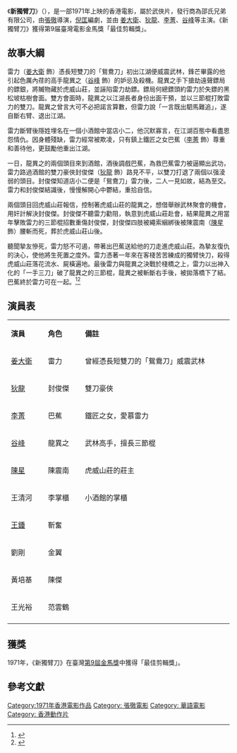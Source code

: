 {{Infobox Film
| name      = 新獨臂刀
| original_name = ''{{lang|en|The New One-armed Swordsman}}''
| image     = 
| caption    = 
| director    = [[張徹|張徹]]
| producer    = [[邵逸夫|邵逸夫]]
| producer_2   = 
| writer     = [[倪匡|倪匡]]
| narrator    = 
| starring    = [[姜大衛|姜大衛]] <br> [[狄龍|狄龍]] <br> [[李菁|李菁]] <br> [[谷峰|谷峰]]
| music     = 
| cinematography = 彩色
| editing    = 
| distributor  = [[邵氏公司|邵氏兄弟（香港）有限公司]]
| released    = {{HKG-1959}}：{{film date|1971|2|7}}
| runtime    = 102 分鐘
| country    = {{英屬香港電影}}
| language    = 華語	
| budget     = 
| preceded_by  = 《[[獨臂刀王|獨臂刀王]]》
| followed_by  = 
| imdb_id    = tt0069518
}}

《'''新獨臂刀'''》（{{lang-en|The New One-armed Swordsman }}），是一部1971年上映的香港電影，屬於武俠片，發行商為邵氏兄弟有限公司，由[[張徹|張徹]]導演，[[倪匡|倪匡]]編劇，並由 [[姜大衛|姜大衛]]、[[狄龍|狄龍]]、[[李菁|李菁]]、[[谷峰|谷峰]]等主演。《新獨臂刀》獲得第9届臺灣電影金馬獎「最佳剪輯獎」。
 
==故事大綱==

雷力（[[姜大衛|姜大衛]] 飾）憑長短雙刀的「鴛鴦刀」初出江湖便威震武林，鋒芒畢露的他引起色厲內荏的高手龍異之（[[谷峰|谷峰]] 飾）的妒忌及殺機。龍異之手下搶劫遠聲鏢局的鏢銀，將贓物藏於虎威山莊，並誣陷雷力劫鏢。鏢局何總鏢頭約雷力於失鏢的黑松坡枯樹會面。雙方會面時，龍異之以江湖長者身份出面干預，並以三節棍打敗雷力的雙刀。龍異之曾言大可不必把諾言算數，但雷力說「一言既出駟馬難追」，遂自斷右臂、退出江湖。

雷力斷臂後隱姓埋名在一個小酒館中當店小二，他沉默寡言，在江湖百態中看盡恩怨情仇。因身體殘缺，雷力經常被欺凌，只有鎮上鐵匠之女巴蕉（[[李菁|李菁]] 飾）尊重和善待他，更鼓勵他重出江湖。

一日，龍異之的兩個頭目來到酒館，酒後調戲巴蕉，為救巴蕉雷力被逼顯出武功，雷力路過酒館的雙刀豪俠封俊傑（[[狄龍|狄龍]] 飾）路見不平，以雙刀打退了兩個以强淩弱的頭目。封俊傑知道店小二便是「鴛鴦刀」雷力後，二人一見如故，結為至交。雷力和封俊傑結識後，慢慢解開心中鬱結，重拾自信。

兩個頭目回虎威山莊報信，控制著虎威山莊的龍異之，想借舉辦武林聚會的機會，用奸計解決封俊傑。封俊傑不聽雷力勸阻，執意到虎威山莊赴會，結果龍異之用當年擊敗雷力的三節棍招數重傷封俊傑，封俊傑四肢被繩索綑綁後被陳震南（[[陳星|陳星]] 飾）腰斬而死，葬於虎威山莊山後。

聽聞摯友慘死，雷力怒不可遏，帶著出巴蕉送給他的刀走進虎威山莊。為摯友復仇的決心，使他將生死置之度外。雷力憑著一年來在客棧苦苦練成的獨臂快刀，殺得虎威山莊落花流水、屍橫遍地。最後雷力與龍異之決戰於棧橋之上，雷力以出神入化的「一手三刀」破了龍異之的三節棍，龍異之被斬斷右手後，被拋落橋下了結。巴蕉終於雷力可在一起。<ref>{{cite news |title=從《新獨臂刀》回看張徹導演及新派武俠電影浪潮 |date=2016-02-19 |work=關鍵評論 |url=https://www.thenewslens.com/article/36278 |accessdate=2021-03-20 |archive-date=2021-03-06 |archive-url=https://web.archive.org/web/20210306170033/https://www.thenewslens.com/article/36278 |dead-url=no }}</ref><ref>{{cite web |title=[電影] 新獨臂刀 (1971) |date=2012-08-13 |work= |url=http://ikikyou2724.milkoolong.net/blog/report/movie/the-new-one-armed-swordsman-1971/ |access-date=2021-03-28 |archive-date=2019-07-26 |archive-url=https://web.archive.org/web/20190726150927/http://ikikyou2724.milkoolong.net/blog/report/movie/the-new-one-armed-swordsman-1971/ |dead-url=no }}</ref>

==演員表==
{|class="wikitable" width="68%"
|- style="background:cornflowerblue; color:white" align=center
|style="width:10%"|'''演員'''
|style="width:10%"|'''角色'''
|style="width:40%"|'''備註'''
|- 
| [[姜大衛|姜大衛]] || 雷力 || 曾經憑長短雙刀的「鴛鴦刀」威震武林
|-
| [[狄龍|狄龍]] || 封俊傑 || 雙刀豪俠
|-
| [[李菁|李菁]] || 巴蕉 || 鐵匠之女，愛慕雷力
|-
| [[谷峰|谷峰]] || 龍異之 || 武林高手，擅長三節棍
|-
| [[陳星|陳星]] || 陳震南 || 虎威山莊的莊主
|- 
| 王清河 || 李掌櫃 || 小酒館的掌櫃
|-
| [[王鍾_(香港)|王鍾]] || 靳奮 ||
|- 
| 劉剛 || 金翼 ||
|-
| 黃培基 || 陳傑 ||
|- 
| 王光裕 || 范雲鶴 ||
|- 
|}

==獲獎==
1971年，《新獨臂刀》在臺灣[[第9屆金馬獎|第9屆金馬獎]]中獲得「最佳剪輯獎」。

==參考文獻==
{{Reflist}}
{{張徹}}

[[Category:1971年香港電影作品|Category:1971年香港電影作品]]
[[Category:_張徹電影|Category: 張徹電影]]
[[Category:_華語電影|Category: 華語電影]]
[[Category:_香港動作片|Category: 香港動作片]]